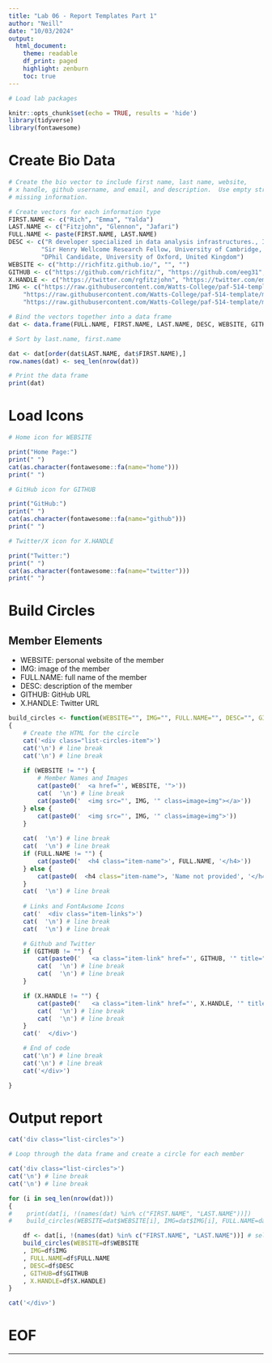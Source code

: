 ```yaml
---
title: "Lab 06 - Report Templates Part 1"
author: "Neill"
date: "10/03/2024"
output:
  html_document:
    theme: readable
    df_print: paged
    highlight: zenburn
    toc: true
---
```


```r

# Load lab packages

knitr::opts_chunk$set(echo = TRUE, results = 'hide')
library(tidyverse)
library(fontawesome)

```


# Create Bio Data

```r

# Create the bio vector to include first name, last name, website, 
# x handle, github username, and email, and description.  Use empty strings for
# missing information.

# Create vectors for each information type
FIRST.NAME <- c("Rich", "Emma", "Yalda")
LAST.NAME <- c("Fitzjohn", "Glennon", "Jafari")
FULL.NAME <- paste(FIRST.NAME, LAST.NAME)
DESC <- c("R developer specialized in data analysis infrastructures., Imperial College London, UK., NA", 
         "Sir Henry Wellcome Research Fellow, University of Cambridge, United Kingdom", 
         "DPhil Candidate, University of Oxford, United Kingdom")
WEBSITE <- c("http://richfitz.github.io/", "", "")
GITHUB <- c("https://github.com/richfitz/", "https://github.com/eeg31", "")
X.HANDLE <- c("https://twitter.com/rgfitzjohn", "https://twitter.com/emma__glennon", "")
IMG <- c("https://raw.githubusercontent.com/Watts-College/paf-514-template/main/labs/images/Avatar-04.png", 
    "https://raw.githubusercontent.com/Watts-College/paf-514-template/main/labs/images/Avatar-08.png", 
    "https://raw.githubusercontent.com/Watts-College/paf-514-template/main/labs/images/Avatar-03.png")

# Bind the vectors together into a data frame
dat <- data.frame(FULL.NAME, FIRST.NAME, LAST.NAME, DESC, WEBSITE, GITHUB, X.HANDLE, IMG)

# Sort by last.name, first.name

dat <- dat[order(dat$LAST.NAME, dat$FIRST.NAME),]
row.names(dat) <- seq_len(nrow(dat))

# Print the data frame
print(dat)

```

# Load Icons

```r

# Home icon for WEBSITE

print("Home Page:")
print(" ")
cat(as.character(fontawesome::fa(name="home")))
print(" ")

# GitHub icon for GITHUB

print("GitHub:")
print(" ")
cat(as.character(fontawesome::fa(name="github")))
print(" ")

# Twitter/X icon for X.HANDLE

print("Twitter:")
print(" ")
cat(as.character(fontawesome::fa(name="twitter")))
print(" ")

```

# Build Circles

## Member Elements

- WEBSITE: personal website of the member
- IMG: image of the member
- FULL.NAME: full name of the member
- DESC: description of the member
- GITHUB: GitHub URL
- X.HANDLE: Twitter URL 

```r

build_circles <- function(WEBSITE="", IMG="", FULL.NAME="", DESC="", GITHUB="", X.HANDLE="") 
{
    # Create the HTML for the circle
    cat('<div class="list-circles-item">')
    cat('\n') # line break
    cat('\n') # line break
    
    if (WEBSITE != "") {
        # Member Names and Images
        cat(paste0('  <a href="', WEBSITE, '">'))
        cat(  '\n') # line break
        cat(paste0('  <img src="', IMG, '" class=image=img"></a>'))
    } else {
        cat(paste0('  <img src="', IMG, '" class=image=img">'))
    }
        
    cat(  '\n') # line break
    cat(  '\n') # line break
    if (FULL.NAME != "") {
        cat(paste0('  <h4 class="item-name">', FULL.NAME, '</h4>'))
    } else {
        cat(paste0(  <h4 class="item-name">, 'Name not provided', '</h4>'))
    }
    cat(  '\n') # line break
    
    # Links and FontAwsome Icons
    cat('  <div class="item-links">')
    cat(  '\n') # line break
    cat(  '\n') # line break

    # Github and Twitter
    if (GITHUB != "") {
        cat(paste0('   <a class="item-link" href="', GITHUB, '" title="github">'), fontawesome::fa(name="github"), '</a>')
        cat(  '\n') # line break
        cat(  '\n') # line break
    }

    if (X.HANDLE != "") {
        cat(paste0('   <a class="item-link" href="', X.HANDLE, '" title="twitter">'), fontawesome::fa(name="twitter"), '</a>')
        cat(  '\n') # line break
        cat(  '\n') # line break
    }
    cat('  </div>')

    # End of code
    cat('\n') # line break
    cat('\n') # line break
    cat('</div>')

}

```

# Output report

```r

cat('div class="list-circles">')

# Loop through the data frame and create a circle for each member

cat('div class="list-circles">')
cat('\n') # line break
cat('\n') # line break

for (i in seq_len(nrow(dat))) 
{
#    print(dat[i, !(names(dat) %in% c("FIRST.NAME", "LAST.NAME"))])
#    build_circles(WEBSITE=dat$WEBSITE[i], IMG=dat$IMG[i], FULL.NAME=dat$FULL.NAME[i], DESC=dat$DESC[i], GITHUB=dat$GITHUB[i], X.HANDLE=dat$X.HANDLE[i])

    df <- dat[i, !(names(dat) %in% c("FIRST.NAME", "LAST.NAME"))] # select one row/member at a time
    build_circles(WEBSITE=df$WEBSITE
    , IMG=df$IMG
    , FULL.NAME=df$FULL.NAME
    , DESC=df$DESC
    , GITHUB=df$GITHUB
    , X.HANDLE=df$X.HANDLE)
}

cat('</div>')

```



# EOF
<hr>

